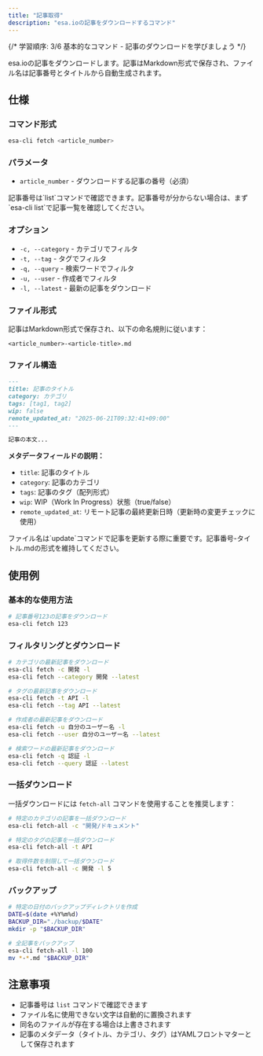 ```yaml
---
title: "記事取得"
description: "esa.ioの記事をダウンロードするコマンド"
---
```



{/* 
学習順序: 3/6
基本的なコマンド - 記事のダウンロードを学びましょう
*/}

esa.ioの記事をダウンロードします。記事はMarkdown形式で保存され、ファイル名は記事番号とタイトルから自動生成されます。

## 仕様

### コマンド形式

```bash
esa-cli fetch <article_number>
```

### パラメータ

- `article_number` - ダウンロードする記事の番号（必須）

<Aside type="tip" title="記事番号の取得">
記事番号は`list`コマンドで確認できます。記事番号が分からない場合は、まず`esa-cli list`で記事一覧を確認してください。
</Aside>

### オプション

- `-c, --category` - カテゴリでフィルタ
- `-t, --tag` - タグでフィルタ
- `-q, --query` - 検索ワードでフィルタ
- `-u, --user` - 作成者でフィルタ
- `-l, --latest` - 最新の記事をダウンロード

### ファイル形式

記事はMarkdown形式で保存され、以下の命名規則に従います：

```
<article_number>-<article-title>.md
```

### ファイル構造

```markdown
---
title: 記事のタイトル
category: カテゴリ
tags: [tag1, tag2]
wip: false
remote_updated_at: "2025-06-21T09:32:41+09:00"
---

記事の本文...
```

**メタデータフィールドの説明：**
- `title`: 記事のタイトル
- `category`: 記事のカテゴリ
- `tags`: 記事のタグ（配列形式）
- `wip`: WIP（Work In Progress）状態（true/false）
- `remote_updated_at`: リモート記事の最終更新日時（更新時の変更チェックに使用）

<Aside type="caution" title="ファイル名の重要性">
ファイル名は`update`コマンドで記事を更新する際に重要です。記事番号-タイトル.mdの形式を維持してください。
</Aside>

## 使用例

### 基本的な使用方法

```bash
# 記事番号123の記事をダウンロード
esa-cli fetch 123
```

### フィルタリングとダウンロード

```bash
# カテゴリの最新記事をダウンロード
esa-cli fetch -c 開発 -l
esa-cli fetch --category 開発 --latest

# タグの最新記事をダウンロード
esa-cli fetch -t API -l
esa-cli fetch --tag API --latest

# 作成者の最新記事をダウンロード
esa-cli fetch -u 自分のユーザー名 -l
esa-cli fetch --user 自分のユーザー名 --latest

# 検索ワードの最新記事をダウンロード
esa-cli fetch -q 認証 -l
esa-cli fetch --query 認証 --latest
```

### 一括ダウンロード

一括ダウンロードには `fetch-all` コマンドを使用することを推奨します：

```bash
# 特定のカテゴリの記事を一括ダウンロード
esa-cli fetch-all -c "開発/ドキュメント"

# 特定のタグの記事を一括ダウンロード
esa-cli fetch-all -t API

# 取得件数を制限して一括ダウンロード
esa-cli fetch-all -c 開発 -l 5
```

### バックアップ

```bash
# 特定の日付のバックアップディレクトリを作成
DATE=$(date +%Y%m%d)
BACKUP_DIR="./backup/$DATE"
mkdir -p "$BACKUP_DIR"

# 全記事をバックアップ
esa-cli fetch-all -l 100
mv *-*.md "$BACKUP_DIR"
```

## 注意事項

- 記事番号は `list` コマンドで確認できます
- ファイル名に使用できない文字は自動的に置換されます
- 同名のファイルが存在する場合は上書きされます
- 記事のメタデータ（タイトル、カテゴリ、タグ）はYAMLフロントマターとして保存されます 